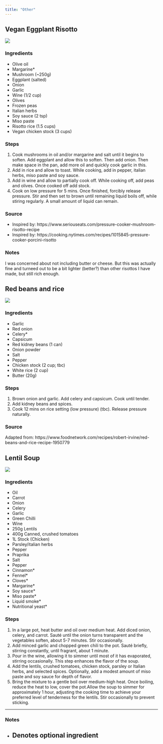 ```yaml
---
title: "Other"
---
```


## Vegan Eggplant Risotto 
[![](https://img.shields.io/badge/lifecycle-experimental-orange.svg){fig-align="left"}](https://www.tidyverse.org/lifecycle/#experimental)

### Ingredients

- Olive oil
- Margarine*
- Mushroom (~250g)
- Eggplant (salted)
- Onion
- Garlic
- Wine (1/2 cup)
- Olives
- Frozen peas
- Italian herbs
- Soy sauce (2 tsp)
- Miso paste
- Risotto rice (1.5 cups)
- Vegan chicken stock (3 cups)

### Steps

1. Cook mushrooms in oil and/or margarine and salt until it begins to soften. Add eggplant and allow this to soften. Then add onion. Then make space in the pan, add more oil and quickly cook garlic in this.
1. Add in rice and allow to toast. While cooking, add in pepper, italian herbs, miso paste and soy sauce.
1. Add in wine and allow to partially cook off. While cooking off, add peas and olives. Once cooked off add stock.
1. Cook on low pressure for 5 mins. Once finished, forcibly release pressure. Stir and then set to brown until remaining liquid boils off, while stiring regularly. A small amount of liquid can remain.

### Source
- Inspired by: https://www.seriouseats.com/pressure-cooker-mushroom-risotto-recipe
- Inspired by: https://cooking.nytimes.com/recipes/1015845-pressure-cooker-porcini-risotto

### Notes
I was concerned about not including butter or cheese. But this was actually fine and turneed out to be a bit lighter (better?) than other risottos I have made, but still rich enough.

## Red beans and rice

[![](https://img.shields.io/badge/lifecycle-questioning-blue.svg){fig-align="left"}](https://www.tidyverse.org/lifecycle/#maturing)

### Ingredients 
- Garlic
- Red onion
- Celery*
- Capsicum
- Red kidney beans (1 can)
- Onion powder
- Salt
- Pepper
- Chicken stock (2 cup; tbc)
- White rice (2 cup)
- Butter (20g)

### Steps
1. Brown onion and garlic. Add celery and capsicum. Cook until tender.
1. Add kidney beans and spices.
1. Cook 12 mins on rice setting (low pressure) (tbc). Release pressure naturally.

### Source
Adapted from: https://www.foodnetwork.com/recipes/robert-irvine/red-beans-and-rice-recipe-1950779

## Lentil Soup

[![](https://img.shields.io/badge/lifecycle-maturing-orange.svg){fig-align="left"}](https://www.tidyverse.org/lifecycle/#maturing)

### Ingredients

- Oil
- Carrot
- Onion
- Celery
- Garlic
- Green Chilli
- Wine
- 250g Lentils
- 400g Canned, crushed tomatoes
- 1L Stock (Chicken)
- Parsley/italian herbs
- Pepper
- Praprika
- Salt
- Pepper
- Cinnamon*
- Fennel*
- Cloves*
- Margarine*
- Soy sauce*
- Miso paste*
- Liquid smoke*
- Nutritional yeast*

### Steps
1. In a large pot, heat butter and oil over medium heat. Add diced onion, celery, and carrot. Sauté until the onion turns transparent and the vegetables soften, about 5-7 minutes. Stir occasionally.
2. Add minced garlic and chopped green chili to the pot. Sauté briefly, stirring constantly, until fragrant, about 1 minute.
3. Pour in the wine, allowing it to simmer until most of it has evaporated, stirring occasionally. This step enhances the flavor of the soup.
4. Add the lentils, crushed tomatoes, chicken stock, parsley or Italian herbs, and selected spices. Optionally, add a modest amount of miso paste and soy sauce for depth of flavor.
5. Bring the mixture to a gentle boil over medium-high heat. Once boiling, reduce the heat to low, cover the pot.Allow the soup to simmer for approximately 1 hour, adjusting the cooking time to achieve your preferred level of tenderness for the lentils. Stir occasionally to prevent sticking.

---

### Notes
* Denotes optional ingredient
---

